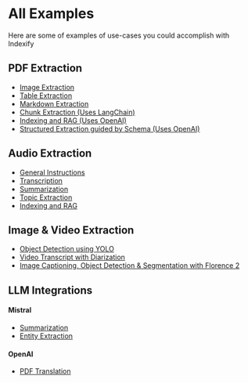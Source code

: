 # All Examples

Here are some of examples of use-cases you could accomplish with Indexify

## **PDF Extraction**

- [Image Extraction](../example_code/pdf/image)
- [Table Extraction](../example_code/pdf/table_extraction)
- [Markdown Extraction](../example_code/pdf/pdf_to_markdown)
- [Chunk Extraction (Uses LangChain)](../example_code/pdf/chunking)
- [Indexing and RAG (Uses OpenAI)](../example_code/pdf/indexing_and_rag)
- [Structured Extraction guided by Schema (Uses OpenAI)](../example_code/pdf/structured_extraction)

## **Audio Extraction**
- [General Instructions](../example_code/audio)
- [Transcription](../example_code/audio/transcription)
- [Summarization](../example_code/audio/summarization)
- [Topic Extraction](../example_code/audio/topic_extraction)
- [Indexing and RAG](../example_code/audio/chunking_and_indexing)

## **Image & Video Extraction**
- [Object Detection using YOLO](../example_code/image/detect)
- [Video Transcript with Diarization](../example_code/video/transcript)
- [Image Captioning, Object Detection & Segmentation with Florence 2](../example_code/image/florence)

## **LLM Integrations**
#### Mistral
- [Summarization](../example_code/pdf/mistral/pdf-summarization)
- [Entity Extraction](../example_code/pdf/mistral/pdf-entity-extraction)

#### OpenAI
- [PDF Translation](../example_code/pdf/openai_pdf_translation)
